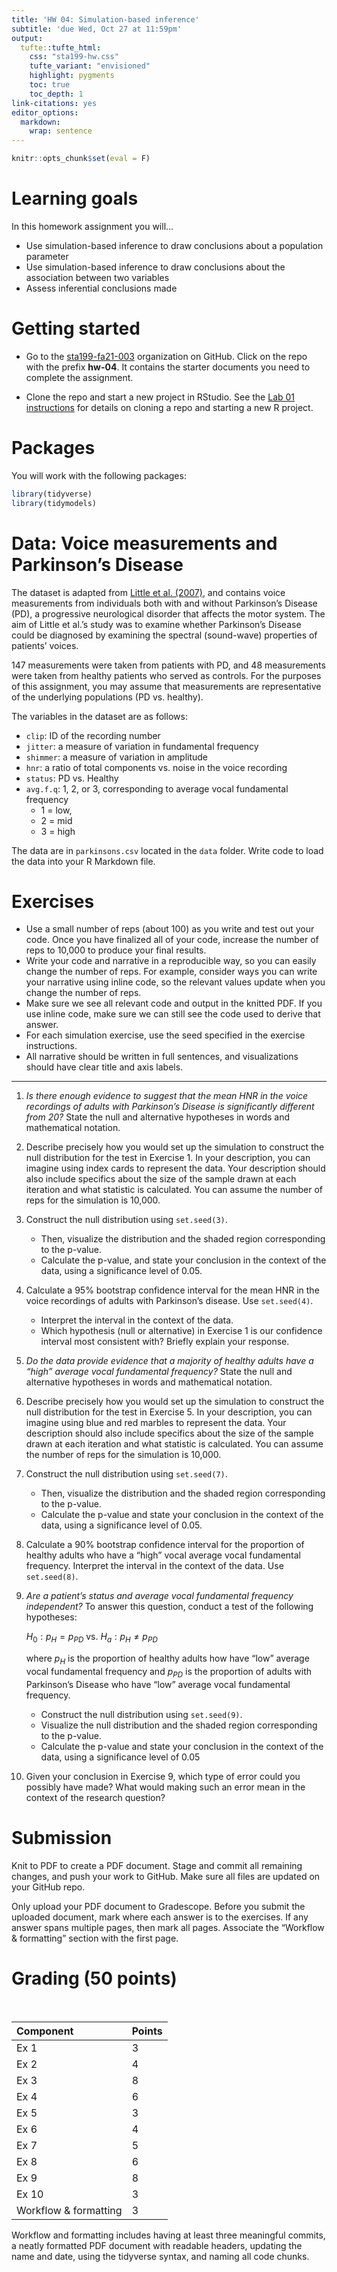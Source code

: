 ```yaml
---
title: 'HW 04: Simulation-based inference'
subtitle: 'due Wed, Oct 27 at 11:59pm'
output: 
  tufte::tufte_html:
    css: "sta199-hw.css"
    tufte_variant: "envisioned"
    highlight: pygments
    toc: true
    toc_depth: 1
link-citations: yes
editor_options: 
  markdown: 
    wrap: sentence
---
```



```r
knitr::opts_chunk$set(eval = F)
```


# Learning goals 

In this homework assignment you will...

- Use simulation-based inference to draw conclusions about a population parameter
- Use simulation-based inference to draw conclusions about the association between two variables 
- Assess inferential conclusions made

# Getting started

- Go to the [sta199-fa21-003](https://github.com/sta199-fa21-003) organization on GitHub. Click on the repo with the prefix **hw-04**. It contains the starter documents you need to complete the assignment.

- Clone the repo and start a new project in RStudio. See the [Lab 01 instructions](https://sta199-fa21-003.netlify.app/labs/lab-01-hello-r.html) for details on cloning a repo and starting a new R project.

# Packages

You will work with the following packages: 

```r
library(tidyverse)
library(tidymodels)
```

# Data: Voice measurements and Parkinson's Disease
  
The dataset is adapted from [Little et al. (2007)](https://biomedical-engineering-online.biomedcentral.com/articles/10.1186/1475-925X-6-23#Sec18), and contains voice measurements from individuals both with and without Parkinson’s Disease (PD), a progressive neurological disorder that affects the motor system. The aim of Little et al.’s study was to examine whether Parkinson's Disease could be diagnosed by examining the spectral (sound-wave) properties of patients’ voices.

147 measurements were taken from patients with PD, and 48 measurements were taken from healthy patients who served as controls. For the purposes of this assignment, you may assume that measurements are representative of the underlying populations (PD vs. healthy).

The variables in the dataset are as follows:

- `clip`: ID of the recording number
- `jitter`: a measure of variation in fundamental frequency
- `shimmer`: a measure of variation in amplitude
- `hnr`: a ratio of total components vs. noise in the voice recording
- `status`: PD vs. Healthy
- `avg.f.q`: 1, 2, or 3, corresponding to average vocal fundamental frequency 
  - 1 = low, 
  - 2 = mid 
  - 3 = high

The data are in `parkinsons.csv` located in the `data` folder. Write code to load the data into your R Markdown file. 

# Exercises 

::: {.{commit}}
-   Use a small number of reps (about 100) as you write and test out
    your code. Once you have finalized all of your code, increase the
    number of reps to 10,000 to produce your final results.
-   Write your code and narrative in a reproducible way, so you can
    easily change the number of reps. For example, consider ways you can
    write your narrative using inline code, so the relevant values
    update when you change the number of reps.
-   Make sure we see all relevant code and output in the knitted PDF. If you use inline code, make sure we can still see the code used to derive that answer.
-   For each simulation exercise, use the seed specified in the
        exercise instructions.
-   All narrative should be written in full sentences, and
        visualizations should have clear title and axis labels.
:::


<hr> 


1. *Is there enough evidence to suggest that the mean HNR in the voice recordings of adults with Parkinson's Disease is significantly different from 20?* State the null and alternative hypotheses in words and mathematical notation. 

2. Describe precisely how you would set up the simulation to construct the null distribution for the test in Exercise 1. In your description, you can imagine using index cards to represent the data. Your description should also include specifics about the size of the sample drawn at each iteration and what statistic is calculated. You can assume the number of reps for the simulation is 10,000.

3. Construct the null distribution using `set.seed(3)`. 

    - Then, visualize the distribution and the shaded region corresponding to the p-value.
    - Calculate the p-value, and state your conclusion in the context of the data, using a significance level of 0.05.
  

4. Calculate a 95% bootstrap confidence interval for the mean HNR in the voice recordings of adults with Parkinson's disease. Use `set.seed(4)`.
    
    - Interpret the interval in the context of the data.
    - Which hypothesis (null or alternative) in Exercise 1 is our confidence interval most consistent with? Briefly explain your response.
  
5. *Do the data provide evidence that a majority of healthy adults have a "high" average vocal fundamental frequency?* State the null and alternative hypotheses in words and mathematical notation.  

6. Describe precisely how you would set up the simulation to construct the null distribution for the test in Exercise 5. In your description, you can imagine using blue and red marbles to represent the data. Your description should also include specifics about the size of the sample drawn at each iteration and what statistic is calculated. You can assume the number of reps for the simulation is 10,000.

7. Construct the null distribution using `set.seed(7)`. 

    - Then, visualize the distribution and the shaded region corresponding to the p-value.
    - Calculate the p-value and state your conclusion in the context of the data, using a significance level of 0.05.

8. Calculate a 90% bootstrap confidence interval for the proportion of healthy adults who have a "high" vocal average vocal fundamental frequency. Interpret the interval in the context of the data. Use `set.seed(8)`.

9. *Are a patient's status and average vocal fundamental frequency independent?* To answer this question, conduct a test of the following hypotheses: 

    $H_0: p_{H} = p_{PD} \text{ vs. }H_a: p_{H} \neq p_{PD}$

    where $p_{H}$ is the proportion of healthy adults how have "low" average vocal fundamental frequency and $p_{PD}$ is the proportion of adults with Parkinson's Disease who have "low" average vocal fundamental frequency. 

    - Construct the null distribution using `set.seed(9)`. 
    - Visualize the null distribution and the shaded region corresponding to the p-value. 
    - Calculate the p-value and state your conclusion in the context of the data, using a significance level of 0.05

10. Given your conclusion in Exercise 9, which type of error could you possibly have made? What would making such an error mean in the context of the research question?


# Submission

Knit to PDF to create a PDF document. Stage and commit all remaining changes, and push your work to GitHub. Make sure all files are updated on your GitHub 
repo.

Only upload your PDF document to Gradescope. Before you submit the 
uploaded document, mark where each answer is to the exercises. If any answer  spans multiple pages, then mark all pages. Associate the "Workflow & formatting" section with  the first page.


# Grading  (50 points)

<br>

| Component | Points |
|:----------|:-------|
| Ex 1     |  3  |
| Ex 2      |  4  |
| Ex 3      | 8   |
| Ex 4      |  6  |
| Ex 5     |  3 |
| Ex 6    |4  |
| Ex 7    | 5   |
| Ex 8     |  6 |
| Ex 9    |8  |
| Ex 10    | 3  
| Workflow & formatting   | 3    |

Workflow and formatting includes having  at least three meaningful commits, a neatly formatted PDF document with readable headers, updating the name and date, using the tidyverse syntax,  and naming all code chunks.